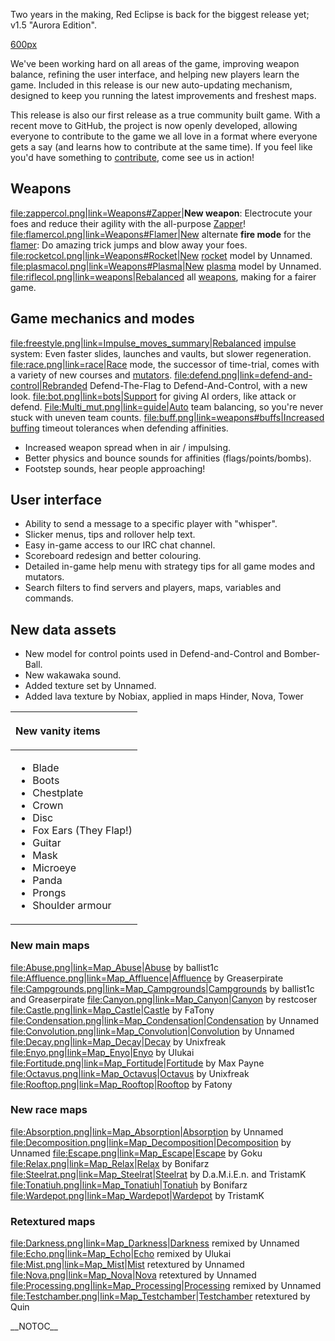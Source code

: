 
Two years in the making, Red Eclipse is back for the biggest release yet; v1.5 "Aurora Edition".

[[file:Re150.jpg|600px]]

We've been working hard on all areas of the game, improving weapon balance, refining the user interface, and helping new players learn the game. Included in this release is our new auto-updating mechanism, designed to keep you running the latest improvements and freshest maps.

This release is also our first release as a true community built game. With a recent move to GitHub, the project is now openly developed, allowing everyone to contribute to the game we all love in a format where everyone gets a say (and learns how to contribute at the same time). If you feel like you'd have something to [[How to contribute|contribute]], come see us in action!

==Weapons==
<gallery>
file:zappercol.png|link=Weapons#Zapper|'''New weapon''': Electrocute your foes and reduce their agility with the all-purpose [[Weapons#Zapper|Zapper]]!
file:flamercol.png|link=Weapons#Flamer|New alternate '''fire mode''' for the [[weapons#Flamer|flamer]]: Do amazing trick jumps and blow away your foes.
file:rocketcol.png|link=Weapons#Rocket|New [[Weapons#Rocket|rocket]] model by Unnamed.
file:plasmacol.png|link=Weapons#Plasma|New [[Weapons#Plasma|plasma]] model by Unnamed.
file:riflecol.png|link=weapons|Rebalanced all [[weapons]], making for a fairer game.
</gallery>

==Game mechanics and modes==
<gallery>
file:freestyle.png|link=Impulse_moves_summary|Rebalanced [[Impulse_moves_summary|impulse]] system: Even faster slides, launches and vaults, but slower regeneration.
file:race.png|link=race|[[Race]] mode, the successor of time-trial, comes with a variety of new courses and [[race|mutators]].
file:defend.png|link=defend-and-control|Rebranded Defend-The-Flag to Defend-And-Control, with a new look.
file:bot.png|link=bots|Support for giving AI orders, like attack or defend.
File:Multi_mut.png|link=guide|Auto team balancing, so you're never stuck with uneven team counts.
file:buff.png|link=weapons#buffs|Increased [[weapons#buffs|buffing]] timeout tolerances when defending affinities.
</gallery>
* Increased weapon spread when in air / impulsing.
* Better physics and bounce sounds for affinities (flags/points/bombs).
* Footstep sounds, hear people approaching!

==User interface==
* Ability to send a message to a specific player with "whisper".
* Slicker menus, tips and rollover help text.
* Easy in-game access to our IRC chat channel.
* Scoreboard redesign and better colouring.
* Detailed in-game help menu with strategy tips for all game modes and mutators.
* Search filters to find servers and players, maps, variables and commands.

==New data assets==

* New model for control points used in Defend-and-Control and Bomber-Ball.
* New wakawaka sound.
* Added texture set by Unnamed.
* Added lava texture by Nobiax, applied in maps Hinder, Nova, Tower

{| class="collapsible collapsed"
!style="text-align:left;"|New vanity items
|-
|
* Blade
* Boots
* Chestplate
* Crown
* Disc
* Fox Ears (They Flap!)
* Guitar
* Mask
* Microeye
* Panda
* Prongs
* Shoulder armour
|}

===New main maps===

<gallery>
file:Abuse.png|link=Map_Abuse|[[Map_Abuse|Abuse]] by ballist1c
file:Affluence.png|link=Map_Affluence|[[Map_Affluence|Affluence]] by Greaserpirate
file:Campgrounds.png|link=Map_Campgrounds|[[Map_Campgrounds|Campgrounds]] by ballist1c and Greaserpirate
file:Canyon.png|link=Map_Canyon|[[Map_Canyon|Canyon]] by restcoser
file:Castle.png|link=Map_Castle|[[Map_Castle|Castle]] by FaTony
file:Condensation.png|link=Map_Condensation|[[Map_Condensation|Condensation]] by Unnamed
file:Convolution.png|link=Map_Convolution|[[Map_Convolution|Convolution]] by Unnamed
file:Decay.png|link=Map_Decay|[[Map_Decay|Decay]] by Unixfreak
file:Enyo.png|link=Map_Enyo|[[Map_Enyo|Enyo]] by Ulukai
file:Fortitude.png|link=Map_Fortitude|[[Map_Fortitude|Fortitude]] by Max Payne
file:Octavus.png|link=Map_Octavus|[[Map_Octavus|Octavus]] by Unixfreak
file:Rooftop.png|link=Map_Rooftop|[[Map_Rooftop|Rooftop]] by Fatony
</gallery>

===New race maps===
<gallery>
file:Absorption.png|link=Map_Absorption|[[Map_Absorption|Absorption]] by Unnamed
file:Decomposition.png|link=Map_Decomposition|[[Map_Decomposition|Decomposition]] by Unnamed
file:Escape.png|link=Map_Escape|[[Map_Escape|Escape]] by Goku
file:Relax.png|link=Map_Relax|[[Map_Relax|Relax]] by Bonifarz
file:Steelrat.png|link=Map_Steelrat|[[Map_Steelrat|Steelrat]] by D.a.M.i.E.n. and TristamK
file:Tonatiuh.png|link=Map_Tonatiuh|[[Map_Tonatiuh|Tonatiuh]] by Bonifarz
file:Wardepot.png|link=Map_Wardepot|[[Map_Wardepot|Wardepot]] by TristamK
</gallery>

===Retextured maps===
<gallery>
file:Darkness.png|link=Map_Darkness|[[Map_Darkness|Darkness]] remixed by Unnamed
file:Echo.png|link=Map_Echo|[[Map_Echo|Echo]] remixed by Ulukai
file:Mist.png|link=Map_Mist|[[Map_Mist|Mist]] retextured by Unnamed
file:Nova.png|link=Map_Nova|[[Map_Nova|Nova]] retextured by Unnamed
file:Processing.png|link=Map_Processing|[[Map_Processing|Processing]] remixed by Unnamed
file:Testchamber.png|link=Map_Testchamber|[[Map_Testchamber|Testchamber]] retextured by Quin
</gallery>

__NOTOC__